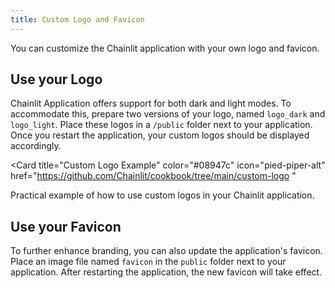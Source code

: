 ```yaml
---
title: Custom Logo and Favicon
---
```


You can customize the Chainlit application with your own logo and favicon.

## Use your Logo

Chainlit Application offers support for both dark and light modes. To accommodate this, prepare two versions of your logo, named `logo_dark` and `logo_light`. Place these logos in a `/public` folder next to your application. Once you restart the application, your custom logos should be displayed accordingly.

<Card
  title="Custom Logo Example"
  color="#08947c"
  icon="pied-piper-alt"
  href="https://github.com/Chainlit/cookbook/tree/main/custom-logo
"
>
  Practical example of how to use custom logos in your Chainlit application.
</Card>

## Use your Favicon

To further enhance branding, you can also update the application's favicon. Place an image file named `favicon` in the `public` folder next to your application. After restarting the application, the new favicon will take effect.
